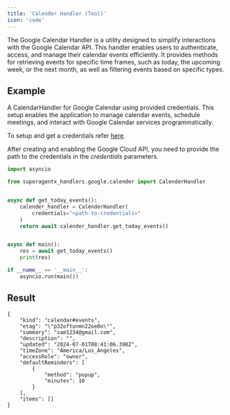 ```yaml
---
title: 'Calender Handler (Tool)'
icon: 'code'
---
```


The Google Calendar Handler is a utility designed to simplify interactions with the Google Calendar API.
This handler enables users to authenticate, access, and manage their calendar events efficiently.
It provides methods for retrieving events for specific time frames, such as today, the upcoming week,
or the next month, as well as filtering events based on specific types.

## Example
A CalendarHandler for Google Calendar using provided credentials. This setup enables the application to manage calendar
events, schedule meetings, and interact with Google Calendar services programmatically.

To setup and get a credentials refer <a href="https://developers.google.com/calendar/api/quickstart/python" target="_blank">here</a>.

After creating and enabling the Google Cloud API, you need to provide the path to the credentials in the _credentials_ parameters.

``` python calender_handler.py
import asyncio

from superagentx_handlers.google.calender import CalenderHandler


async def get_today_events():
    calender_handler = CalenderHandler(
        credentials="<path-to-credentials>"
    )
    return await calender_handler.get_today_events()


async def main():
    res = await get_today_events()
    print(res)

if __name__ == '__main__':
    asyncio.run(main())
```

## Result
```inline Calender Today Event
{
    "kind": "calendar#events",
    "etag": "\"p32oftunmn22oe0o\"",
    "summary": "sam1234@gmail.com",
    "description": "",
    "updated": "2024-07-01T08:41:06.398Z",
    "timeZone": "America/Los_Angeles",
    "accessRole": "owner",
    "defaultReminders": [
        {
            "method": "popup",
            "minutes": 10
        }
    ],
    "items": []
}
```
